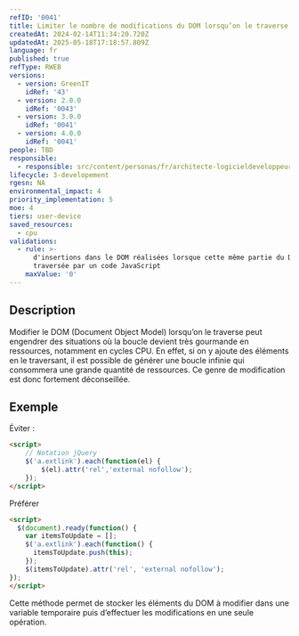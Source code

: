 ```yaml
---
refID: '0041'
title: Limiter le nombre de modifications du DOM lorsqu’on le traverse
createdAt: 2024-02-14T11:34:20.720Z
updatedAt: 2025-05-18T17:18:57.809Z
language: fr
published: true
refType: RWEB
versions:
  - version: GreenIT
    idRef: '43'
  - version: 2.0.0
    idRef: '0043'
  - version: 3.0.0
    idRef: '0041'
  - version: 4.0.0
    idRef: '0041'
people: TBD
responsible:
  - responsible: src/content/personas/fr/architecte-logicieldeveloppeur.mdx
lifecycle: 3-developement
rgesn: NA
environmental_impact: 4
priority_implementation: 5
moe: 4
tiers: user-device
saved_resources:
  - cpu
validations:
  - rule: >-
      d'insertions dans le DOM réalisées lorsque cette même partie du DOM est
      traversée par un code JavaScript
    maxValue: '0'
---
```


## Description

Modifier le DOM (Document Object Model) lorsqu’on le traverse peut engendrer des situations où la boucle devient très gourmande
en ressources, notamment en cycles CPU. En effet, si on y ajoute des éléments en le traversant, il est possible de générer une boucle infinie qui consommera une grande quantité de ressources. Ce genre de modification est donc fortement déconseillée.

## Exemple

Éviter :

```html
<script>
    // Notation jQuery
    $('a.extlink').each(function(el) {
        $(el).attr('rel','external nofollow');
    });
</script>
```

Préférer

```html
<script>
  $(document).ready(function() {
    var itemsToUpdate = [];
    $('a.extlink').each(function() {
      itemsToUpdate.push(this);
    });
    $(itemsToUpdate).attr('rel', 'external nofollow');
});
</script>
```

Cette méthode permet de stocker les éléments du DOM à modifier dans une variable temporaire puis d’effectuer les modifications en une seule opération.
